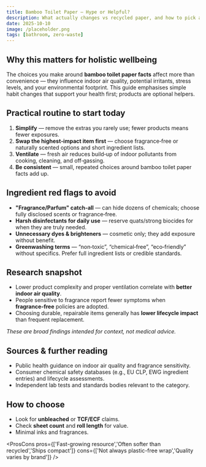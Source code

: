 ```yaml
---
title: Bamboo Toilet Paper — Hype or Helpful?
description: What actually changes vs recycled paper, and how to pick a good roll.
date: 2025-10-10
image: /placeholder.png
tags: [bathroom, zero-waste]
---
```

## Why this matters for holistic wellbeing

The choices you make around **bamboo toilet paper facts** affect more than convenience — they influence indoor air quality, potential irritants, stress levels, and your environmental footprint. This guide emphasises simple habit changes that support your health first; products are optional helpers.

## Practical routine to start today

1. **Simplify** — remove the extras you rarely use; fewer products means fewer exposures.
2. **Swap the highest‑impact item first** — choose fragrance‑free or naturally scented options and short ingredient lists.
3. **Ventilate** — fresh air reduces build‑up of indoor pollutants from cooking, cleaning, and off‑gassing.
4. **Be consistent** — small, repeated choices around bamboo toilet paper facts add up.

## Ingredient red flags to avoid

- **"Fragrance/Parfum" catch‑all** — can hide dozens of chemicals; choose fully disclosed scents or fragrance‑free.
- **Harsh disinfectants for daily use** — reserve quats/strong biocides for when they are truly needed.
- **Unnecessary dyes & brighteners** — cosmetic only; they add exposure without benefit.
- **Greenwashing terms** — “non‑toxic”, “chemical‑free”, “eco‑friendly” without specifics. Prefer full ingredient lists or credible standards.

## Research snapshot

- Lower product complexity and proper ventilation correlate with **better indoor air quality**.
- People sensitive to fragrance report fewer symptoms when **fragrance‑free** policies are adopted.
- Choosing durable, repairable items generally has **lower lifecycle impact** than frequent replacement.

_These are broad findings intended for context, not medical advice._

## Sources & further reading

- Public health guidance on indoor air quality and fragrance sensitivity.
- Consumer chemical safety databases (e.g., EU CLP, EWG ingredient entries) and lifecycle assessments.
- Independent lab tests and standards bodies relevant to the category.

## How to choose

- Look for **unbleached** or **TCF/ECF** claims.
- Check **sheet count** and **roll length** for value.
- Minimal inks and fragrances.

<ProsCons
  pros={['Fast-growing resource','Often softer than recycled','Ships compact']}
  cons={['Not always plastic-free wrap','Quality varies by brand']}
/>
